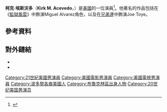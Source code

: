 {{Infobox person
|image          = Kirk Acevedo (cropped).jpg
| name          = Kirk Acevedo
| birthname     = 
| birth_date    = {{birth date and age|1971|11|27}}
| birth_place   = {{USA}}[[紐約|紐約]][[布魯克林|布魯克林]]
| occupation    = 演員
| death_date    = 
| death_place   = 
| othername     = 
| yearsactive   = 1996–現在
| spouse        = [[Kiersten_Warren|Kiersten Warren]] (2005–現在) 
| children      = 1孩
}}
'''柯克·埃斯沃多'''（'''Kirk M. Acevedo'''，{{bd|1971年|11月27日}}）是[[美國|美國]]的一位演員<ref>{{cite web |author= |url=http://www.fringebloggers.com/countdown-to-fringe-kirk-acevedo-is-charlie-francis/ |title=Countdown to Fringe: Kirk Acevedo is Charlie Francis |publisher=Fringebloggers.com |date=2008-08-27 |accessdate=2015-09-12 |archive-url=https://web.archive.org/web/20150627055942/http://www.fringebloggers.com/countdown-to-fringe-kirk-acevedo-is-charlie-francis/ |archive-date=2015-06-27 |dead-url=yes }}</ref>。他著名的作品包括在《[[监狱风云_(美国电视剧)|監獄風雲]]》中飾演Miguel Alvarez角色，以及在[[兄弟連|兄弟連]]中飾演Joe Toye。

==參考資料==
{{Reflist}}

==對外鏈結==
* {{IMDb name | id = 0009716 | name = Kirk Acevedo }}
* {{twitter|kirkacevedo}}

{{DEFAULTSORT:Acevedo, Kirk}}
[[Category:21世紀美國男演員|Category:21世紀美國男演員]]
[[Category:美國電影男演員|Category:美國電影男演員]]
[[Category:美國電視男演員|Category:美國電視男演員]]
[[Category:波多黎各裔美國人|Category:波多黎各裔美國人]]
[[Category:布魯克林區出身人物|Category:布魯克林區出身人物]]
[[Category:20世纪美国男演员|Category:20世纪美国男演员]]